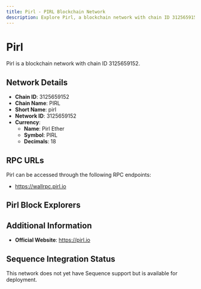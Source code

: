 ```yaml
--- 
title: Pirl - PIRL Blockchain Network
description: Explore Pirl, a blockchain network with chain ID 3125659152. Learn about its native currency, Pirl Ether, and how to interact with the network.
---
```


# Pirl

Pirl is a blockchain network with chain ID 3125659152.

## Network Details

- **Chain ID**: 3125659152
- **Chain Name**: PIRL
- **Short Name**: pirl
- **Network ID**: 3125659152
- **Currency**: 
  - **Name**: Pirl Ether
  - **Symbol**: PIRL
  - **Decimals**: 18

## RPC URLs

Pirl can be accessed through the following RPC endpoints:

- https://wallrpc.pirl.io

## Pirl Block Explorers



## Additional Information

- **Official Website**: https://pirl.io

## Sequence Integration Status

This network does not yet have Sequence support but is available for deployment.
